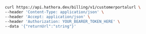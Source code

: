 ```bash Example Request
curl https://api.hathora.dev/billing/v1/customerportalurl \
--header 'Content-Type: application/json' \
--header 'Accept: application/json' \
--header 'Authorization: YOUR_BEARER_TOKEN_HERE' \
--data '{"returnUrl":"string"}'
```
